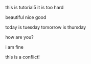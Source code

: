this is tutorial5
it is too hard

beautiful
nice 
good

today is tuesday
tomorrow is thursday

how are you?


i am fine

this is a conflict!
